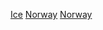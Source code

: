 {{Commons cat|Ice hockey venues in Norway}}

[[Category:挪威室內體育館|Ice]]
[[Category:挪威冰球場館|Norway]]
[[Category:室內冰球場館|Norway]]